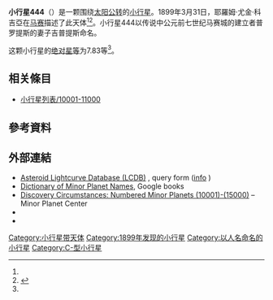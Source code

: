 {{Infobox planet
 | minorplanet     = yes
 | name            = 444 Gyptis
 | background      = #D6D6D6
 | image = 
 | image_size      = 
 | caption         =
 | discovery_ref   =  <ref name="MPC-object" />
 | discoverer      = [[耶羅姆·尤金·科吉亞|耶羅姆·尤金·科吉亞]]
 | discovery_site  = [[马赛|马赛]]
 | discovered      = 1899年3月31日
 | mpc_name        = 444 Gyptis
 | alt_names       = 444 Gyptis
 | pronounced      = 
 | named_after     = <ref name="MPC-object" />
 | mp_category     = [[主帶小行星|主帶小行星]] <ref name="MPC-object" /><ref name="jpldata" />
 | orbit_ref       = <ref name="a">[http://ssd.jpl.nasa.gov/sbdb.cgi?sstr=444 444] {{Wayback|url=http://ssd.jpl.nasa.gov/sbdb.cgi?sstr=444 |date=20110903055808 }}，小行星數據庫瀏覽器（JPL Small-Body Database Browser）－[[美国国家航空航天局|美国国家航空航天局]]喷气推进实验室</ref>
 | epoch           = 2018-03-23.0（[[儒略日|JD]] 2458200.5）
 | uncertainty     = 0
 | observation_arc = 
 | aphelion = {{convert|3.255|AU|km|3|abbr=on|lk=out}}
 | perihelion      = {{convert|2.2823952|AU|km|3|abbr=on}}
 | semimajor       = 2.7689303
 | eccentricity    = 0.1757123
 | period          = 4.61[[儒略年|yr]]
 | mean_anomaly    = 140.33334[[度|°]]
 | mean_motion     = {{Deg2DMS|0.21391230|sup=ms}} / day
 | inclination     = 10.27784
 | asc_node        = 195.71473°
 | arg_peri        = 154.84255
 | mean_diameter   = 
 | rotation        = 
 | albedo          =
 | spectral_type   =
 | abs_magnitude   = 7.83<ref name="jpldata" />
}}
'''小行星444'''（{{lang-en|444 Gyptis}}）是一颗围绕[[太阳|太阳]][[公转|公转]]的[[小行星|小行星]]。1899年3月31日，耶羅姆·尤金·科吉亞在[[马赛|马赛]]描述了此天体<ref name="a" /><ref>{{cite news|title=小行星列表|url=http://cfa-www.harvard.edu/iau/lists/NumberedMPs.txt|accessdate=2018-10-19|newspaper=哈佛大学|archive-date=2008-05-17|archive-url=https://web.archive.org/web/20080517010638/http://cfa-www.harvard.edu/iau/lists/NumberedMPs.txt|dead-url=no}}</ref>。小行星444以传说中公元前七世纪马赛城的建立者普罗提斯的妻子吉普提斯命名。

这颗小行星的[[绝对星等|绝对星等]]为7.83等<ref name="a" />。

== 相关條目 ==
*[[小行星列表/10001-11000|小行星列表/10001-11000]]

== 參考資料 ==
{{reflist|refs=

<ref name="jpldata">{{cite web
 |type         = 2018-01-26 last obs.
 |title        = JPL Small-Body Database Browser:444 Gyptis-444 Gyptis
 |url          = https://ssd.jpl.nasa.gov/sbdb.cgi?sstr=444
 |publisher    = [[Jet_Propulsion_Laboratory|Jet Propulsion Laboratory]]
 |accessdate   = 28 March 2018
 |archive-date = 2020-11-26
 |archive-url  = https://web.archive.org/web/20201126042041/https://ssd.jpl.nasa.gov/sbdb.cgi?sstr=444
 |dead-url     = no
}}</ref>

<ref name="MPC-object">{{cite web
  |title      = 444 Gyptis
  |work      = Minor Planet Center
  |url      = https://www.minorplanetcenter.net/db_search/show_object?object_id=444
  |accessdate      = 28 March 2018
  |archive-date      = 2016-03-04
  |archive-url      = https://web.archive.org/web/20160304114953/http://www.minorplanetcenter.net/db_search/show_object?object_id=444
  |dead-url      = no
  }}</ref>

}}

==  外部連結 ==
* [http://www.minorplanet.info/PHP/lcdbsummaryquery.php Asteroid Lightcurve Database (LCDB)] {{Wayback|url=http://www.minorplanet.info/PHP/lcdbsummaryquery.php |date=20171210173955 }}, query form ([http://www.minorplanet.info/lightcurvedatabase.html info] {{Wayback|url=http://www.minorplanet.info/lightcurvedatabase.html |date=20171216050541 }})
* [https://books.google.com/books?id=aeAg1X7afOoC&pg Dictionary of Minor Planet Names], Google books
* [http://www.minorplanetcenter.net/iau/lists/NumberedMPs010001.html Discovery Circumstances: Numbered Minor Planets (10001)-(15000)] {{Wayback|url=http://www.minorplanetcenter.net/iau/lists/NumberedMPs010001.html |date=20180612162317 }} – Minor Planet Center
* {{AstDys|444}}
* {{JPL small body}}

{{Minor Planet Number|[[小行星443|小行星443]]|[[小行星445|小行星445]]}}
{{小天体}}

[[Category:小行星带天体|Category:小行星带天体]]
[[Category:1899年发现的小行星|Category:1899年发现的小行星]]
[[Category:以人名命名的小行星|Category:以人名命名的小行星]]
[[Category:C-型小行星|Category:C-型小行星]]